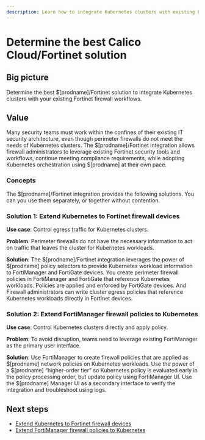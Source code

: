 ```yaml
---
description: Learn how to integrate Kubernetes clusters with existing Fortinet firewall workflows using Calico Cloud.
---
```


# Determine the best Calico Cloud/Fortinet solution

## Big picture

Determine the best $[prodname]/Fortinet solution to integrate Kubernetes clusters with your existing Fortinet firewall workflows.

## Value

Many security teams must work within the confines of their existing IT security architecture, even though perimeter firewalls do not meet the needs of Kubernetes clusters. The $[prodname]/Fortinet integration allows firewall administrators to leverage existing Fortinet security tools and workflows, continue meeting compliance requirements, while adopting Kubernetes orchestration using $[prodname] at their own pace.

### Concepts

The $[prodname]/Fortinet integration provides the following solutions. You can you use them separately, or together without contention.

### Solution 1: Extend Kubernetes to Fortinet firewall devices

**Use case**: Control egress traffic for Kubernetes clusters.

**Problem**: Perimeter firewalls do not have the necessary information to act on traffic that leaves the cluster for Kubernetes workloads.

**Solution**: The $[prodname]/Fortinet integration leverages the power of $[prodname] policy selectors to provide Kubernetes workload information to FortiManager and FortiGate devices. You create perimeter firewall policies in FortiManager and FortiGate that reference Kubernetes workloads. Policies are applied and enforced by FortiGate devices. And Firewall administrators can write cluster egress policies that reference Kubernetes workloads directly in Fortinet devices.

### Solution 2: Extend FortiManager firewall policies to Kubernetes

**Use case**: Control Kubernetes clusters directly and apply policy.

**Problem**: To avoid disruption, teams need to leverage existing FortiManager as the primary user interface.

**Solution**: Use FortiManager to create firewall policies that are applied as $[prodname] network policies on Kubernetes workloads. Use the power of a $[prodname] “higher-order tier” so Kubernetes policy is evaluated early in the policy processing order, but update policy using FortiManager UI. Use the $[prodname] Manager UI as a secondary interface to verify the integration and troubleshoot using logs.

## Next steps

- [Extend Kubernetes to Fortinet firewall devices](firewall-integration.mdx)
- [Extend FortiManager firewall policies to Kubernetes](fortimgr-integration.mdx)

